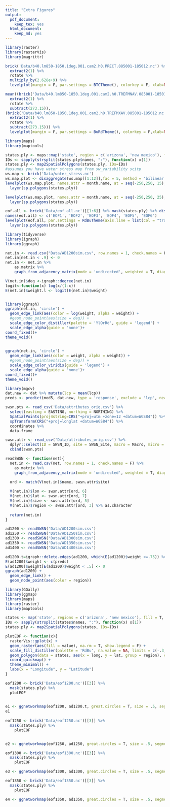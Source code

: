 ```yaml
---
title: "Extra Figures"
output:
  pdf_document:
    keep_tex: yes
  html_document:
    keep_md: yes
---
```



```r
library(raster)
library(rasterVis)
library(magrittr)
```

```r
brick('Data/b40.lm850-1850.1deg.001.cam2.h0.PRECT.085001-185012.nc') %>% 
  extract2(1) %>% 
  rotate %>%
  multiply_by(2.628e+9) %>%
  levelplot(margin = F, par.settings = BTCTheme(), colorkey = F, xlab=NULL, ylab=NULL, scales=list(draw=FALSE))

mean((brick('Data/b40.lm850-1850.1deg.001.cam2.h0.TREFMNAV.085001-185012.nc') %>%
  extract2(1) %>%
  rotate %>%
  subtract(273.15)),
(brick('Data/b40.lm850-1850.1deg.001.cam2.h0.TREFMXAV.085001-185012.nc') %>%
  extract2(1) %>%
  rotate %>%
  subtract(273.15))) %>%
  levelplot(margin = F, par.settings = BuRdTheme(), colorkey = F,xlab=NULL, ylab=NULL, scales=list(draw=FALSE))
```

```r
library(maps)
library(maptools)

states.ply <- maps::map('state', region = c('arizona', 'new mexico'), fill = T, plot = F)
IDs <- sapply(strsplit(states.ply$names, ":"), function(x) x[1])
states.ply <- map2SpatialPolygons(states.ply, IDs=IDs)
#assumes you have water stress map from sw_variability scitp
ws.map <- brick('Data/water_stress.nc')
ws.map.plot <- disaggregate(ws.map[[1:12]],fac = 5, method = 'bilinear') %>% mask(states.ply)
levelplot(ws.map.plot, names.attr = month.name, at = seq(-250,250, 15), xlab=NULL, ylab=NULL, scales=list(draw=FALSE), par.settings = PuOrTheme(axis.line = list(col = "transparent")), layout = c(4,3)) +
  layer(sp.polygons(states.ply))

levelplot(ws.map.plot, names.attr = month.name, at = seq(-250,250, 25), xlab=NULL, ylab=NULL, scales=list(draw=FALSE), par.settings = PuOrTheme(axis.line = list(col = "transparent"))) +
  layer(sp.polygons(states.ply))

```

```r
eof.all <- brick('Data/eof_all.nc')[[1:6]] %>% mask(states.ply) %>% disaggregate(fac=10, method = 'bilinear')
names(eof.all) <- c('EOF1', 'EOF2', 'EOF3', 'EOF4', 'EOF5', 'EOF6')
levelplot(eof.all, par.settings = RdBuTheme(axis.line = list(col = "transparent")), xlab=NULL, ylab=NULL, scales=list(draw=FALSE), at = seq(-.029,.029,.0029), layout = c(3,2)) +
  layer(sp.polygons(states.ply))
```
```r
library(tidyverse)
library(igraph)
library(ggraph)

```

```r
net.in <- read.csv("Data/AD1200sim.csv", row.names = 1, check.names = F) 
net.in[net.in < .9] <- 0
net.in <- net.in %>% 
    as.matrix %>%
    graph_from_adjacency_matrix(mode = 'undirected', weighted = T, diag = F)

V(net.in)$deg <-igraph::degree(net.in)
logit<-function(x) log(x/(1-x))
E(net.in)$weight.l <- logit(E(net.in)$weight)
```
```r

```
```r
library(ggraph)
ggraph(net.in, 'circle') +
  geom_edge_link(aes(color = log(weight, alpha = weight)) +
  #geom_node_point(aes(size = deg)) +
  scale_edge_color_distiller(palette = 'YlOrRd', guide = 'legend') +
  scale_edge_alpha(guide = 'none')+
coord_fixed()+
theme_void()
  

ggraph(net.in, 'circle') +
  geom_edge_link(aes(color = weight, alpha = weight)) +
  #geom_node_point(aes(size = deg)) +
  scale_edge_color_viridis(guide = 'legend') +
  scale_edge_alpha(guide = 'none')+
coord_fixed()+
theme_void()
```

```r
library(mgcv)
dat.new <- dat %>% mutate(lcp = mean(lcp))
preds <- predict(mod5, dat.new, type = 'response', exclude = 'lcp', newdata.guaranteed = T)

```

```r
swsn.pts <- read_csv('Data/attributes_orig.csv') %>% 
  select(easting = EASTING, northing = NORTHING) %>%
  SpatialPoints(proj4string=CRS("+proj=utm +zone=12 +datum=WGS84")) %>%
  spTransform(CRS("+proj=longlat +datum=WGS84")) %>% 
  coordinates %>%
  data.frame

swsn.attr <- read_csv('Data/attributes_orig.csv') %>%
  dplyr::select(ID = SWSN_ID, site = SWSN_Site, macro = Macro, micro = Micro, size = P1room) %>%
  cbind(swsn.pts)

readSWSN <- function(net){
  net.in <- read.csv(net, row.names = 1, check.names = F) %>% 
    as.matrix %>%
    graph_from_adjacency_matrix(mode = 'undirected', weighted = T, diag = F)
  
  ord <- match(V(net.in)$name, swsn.attr$site)

  V(net.in)$lon <- swsn.attr[ord, 6]
  V(net.in)$lat <- swsn.attr[ord, 7]
  V(net.in)$size <- swsn.attr[ord, 5]
  V(net.in)$region <- swsn.attr[ord, 3] %>% as.character
  
  return(net.in)
}

ad1200 <- readSWSN('Data/AD1200sim.csv')
ad1250 <- readSWSN('Data/AD1250sim.csv')
ad1300 <- readSWSN('Data/AD1300sim.csv')
ad1350 <- readSWSN('Data/AD1350sim.csv')
ad1400 <- readSWSN('Data/AD1400sim.csv')
```

```r
ad1200.t=igraph::delete.edges(ad1200, which(E(ad1200)$weight <=.75)) %>% igraph::delete.vertices(which(degree(.)<1))
E(ad1200)$weight <- c(preds)
E(ad1200)$weight[E(ad1200)$weight < .5] <- 0
ggraph(ad1200) +
  geom_edge_link() +
  geom_node_point(aes(color = region))
```

```r
library(GGally)
library(ggmap)
library(maps)
library(raster)
library(maptools)

states <- map('state', regions = c('arizona', 'new mexico'), fill = T, plot = F)
IDs <- sapply(strsplit(states$names, ":"), function(x) x[1])
states.ply <- map2SpatialPolygons(states, IDs=IDs)

plotEOF <- function(x){
  rasterVis::gplot(x) +
  geom_raster(aes(fill = value), na.rm = T, show.legend = F) +
  scale_fill_distiller(palette = 'RdBu', na.value = NA, limits = c(-.3,.3)) +
  geom_polygon(data = states, aes(x = long, y = lat, group = region), color = 'black', fill = NA) +
  coord_quickmap() +
  theme_minimal() +
  labs(x = "Longitude", y = "Latitude")
}

eof1200 <- brick('Data/eof1200.nc')[[3]] %>%
  mask(states.ply) %>% 
  plotEOF
  

e1 <- ggnetworkmap(eof1200, ad1200.t, great.circles = T, size = .5, segment.alpha = I(.5)) + geom_label(x = -106, y = 35, label = 'AD 1200')
e1
  
eof1250 <- brick('Data/eof1250.nc')[[3]] %>%
  mask(states.ply) %>%
    plotEOF


e2 <- ggnetworkmap(eof1250, ad1250, great.circles = T, size = .5, segment.alpha = I(.5)) +  geom_label(x = -106, y = 35, label = 'AD 1250')

eof1300 <- brick('Data/eof1300.nc')[[3]] %>%
  mask(states.ply) %>%
    plotEOF

e3 <- ggnetworkmap(eof1300, ad1300, great.circles = T, size = .5, segment.alpha = I(.5)) + geom_label(x = -106, y = 35, label = 'AD 1300')

eof1350 <- brick('Data/eof1350.nc')[[3]] %>%
  mask(states.ply) %>%
    plotEOF

e4 <- ggnetworkmap(eof1350, ad1350, great.circles = T, size = .5, segment.alpha = I(.5)) + geom_label(x = -106, y = 35, label = 'AD 1350')

```



